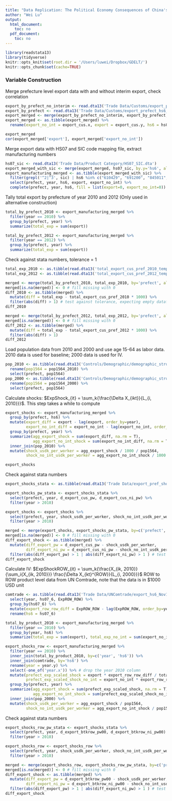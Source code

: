 ```yaml
---
title: "Data Replication: The Political Economy Consequences of China's Export Slowdown"
author: "Wei Lu"
output:
  html_document:
    toc: no
  pdf_document:
    toc: no
---
```


```r
library(readstata13)
library(tidyverse)
knitr::opts_knit$set(root.dir = '/Users/luwei/Dropbox/GDELT/')
knitr::opts_chunk$set(cache=TRUE)
```

### Variable Construction

Merge prefecture level export data with and without interim export, check correlation

```r
export_by_prefect_no_interim <- read.dta13('Trade Data/Customs/export_prefect_hs6_1015_noint.dta')
export_by_prefect <- read.dta13('Trade Data/Customs/export_prefect_hs6_1015.dta')
export_merged <- merge(export_by_prefect_no_interim, export_by_prefect, by=c('nbs_prefect', 'hs07_6', 'year'))
export_merged <- as.tibble(export_merged) %>%
  rename(export_no_int = export_cus.x, export = export_cus.y, hs6 = hs07_6, prefect = nbs_prefect)

export_merged
cor(export_merged['export'], export_merged['export_no_int'])
```

Merge export data with HS07 and SIC code mapping file, extract manufacturing numbers

```r
hs07_sic <- read.dta13('Trade Data/Product Category/HS07_SIC.dta')
export_merged_with_sic <- merge(export_merged, hs07_sic, by.y='hs6', all.x=T)
export_manufacturing_merged <- as.tibble(export_merged_with_sic) %>%
  filter(grepl('^2|^3', sic) | hs6 %in% c("610429", "691200", "845011", "902790")) %>%
  select(prefect, year, hs6, export, export_no_int) %>%
  complete(prefect, year, hs6, fill = list(export=0, export_no_int=0))
```

Tally total export by prefecture of year 2010 and 2012 (Only used in alternative construction)

```r
total_by_prefect_2010 <- export_manufacturing_merged %>%
  filter(year == 2010) %>%
  group_by(prefect, year) %>%
  summarize(total_exp = sum(export))

total_by_prefect_2012 <- export_manufacturing_merged %>%
  filter(year == 2012) %>%
  group_by(prefect, year) %>%
  summarize(total_exp = sum(export))
```

Check against stata numbers, tolerance = 1

```r
total_exp_2010 <- as.tibble(read.dta13('total_export_cus_pref_2010_temp.dta'))
total_exp_2012 <- as.tibble(read.dta13('total_export_cus_pref_2012_temp.dta'))

merged <- merge(total_by_prefect_2010, total_exp_2010, by='prefect', all=T)
merged[is.na(merged)] <- 0 # fill missing with 0
diff_2010 <- as.tibble(merged) %>%
  mutate(diff = total_exp - total_export_cus_pref_2010 * 1000) %>%
  filter(abs(diff) > 1) # test against tolerance, expecting empty dataframe
diff_2010

merged <- merge(total_by_prefect_2012, total_exp_2012, by='prefect', all=T)
merged[is.na(merged)] <- 0 # fill missing with 0
diff_2012 <- as.tibble(merged) %>%
  mutate(diff = total_exp - total_export_cus_pref_2012 * 1000) %>%
  filter(abs(diff) > 1)
diff_2012
```

Load population data from 2010 and 2000 and use age 15-64 as labor data.
2010 data is used for baseline; 2000 data is used for IV.

```r
pop_2010 <- as.tibble(read.dta13('Controls/Demographic/demographic_structure_2010_Nov17.dta')) %>%
  rename(pop1564 = pop1564_2010) %>%
  select(prefect, pop1564)
pop_2000 <- as.tibble(read.dta13('Controls/Demographic/demographic_structure_2000_Nov17.dta')) %>%
  rename(pop1564 = pop1564_2000) %>%
  select(prefect, pop1564)
```

Calculate shocks: $ExpShock_{it} = \sum_k{\frac{\Delta X_{ikt}}{L_{i, 2010}}}$. This step takes a while to compute

```r
export_shocks <- export_manufacturing_merged %>%
  group_by(prefect, hs6) %>%
  mutate(export_diff = export - lag(export, order_by=year),
         export_no_int_diff = export_no_int - lag(export_no_int, order_by=year)) %>%
  group_by(prefect, year) %>%
  summarize(agg_export_shock = sum(export_diff, na.rm = T),
            agg_export_no_int_shock = sum(export_no_int_diff, na.rm = T)) %>%
  inner_join(pop_2010) %>%
  mutate(shock_usdk_per_worker = agg_export_shock / 1000 / pop1564,
         shock_no_int_usdk_per_worker = agg_export_no_int_shock / 1000 / pop1564)

export_shocks
```

Check against stata numbers

```r
export_shocks_stata <- as.tibble(read.dta13('Trade Data/export_pref_shock_Nov17.dta'))

export_shocks_pw_stata <- export_shocks_stata %>%
  select(prefect, year, d_export_cus_pw, d_export_cus_ni_pw) %>%
  filter(year > 2010)

export_shocks <- export_shocks %>%
  select(prefect, year, shock_usdk_per_worker, shock_no_int_usdk_per_worker)  %>%
  filter(year > 2010)

merged <- merge(export_shocks, export_shocks_pw_stata, by=c('prefect', 'year'), all=T)
merged[is.na(merged)] <- 0 # fill missing with 0
diff_export_shock <- as.tibble(merged) %>%
  mutate(diff_export_pw = d_export_cus_pw - shock_usdk_per_worker,
         diff_export_ni_pw = d_export_cus_ni_pw - shock_no_int_usdk_per_worker) %>%
  filter(abs(diff_export_pw) > 1 | abs(diff_export_ni_pw) > 1 ) # test against tolerance, expecting empty dataframe
diff_export_shock
```

Calculate IV: $ExpShockROW_{it} = \sum_k{\frac{X_{ik, 2010}}{\sum_i{X_{ik, 2010}}} \frac{\Delta X_{kt}^{ROW}}{L_{i, 2000}}}$
ROW to ROW product level data from UN Comtrade, note that the data is in \$1000 USD unit

```r
comtrade <- as.tibble(read.dta13('Trade Data/UNComtrade/export_hs6_Nov17.dta')) %>%
  select(year, hs07_6, ExpROW_ROW) %>%
  group_by(hs07_6) %>%
  mutate(export_row_row_diff = ExpROW_ROW - lag(ExpROW_ROW, order_by=year)) %>%
  rename(hs6 = hs07_6)

total_by_product_2010 <- export_manufacturing_merged %>%
  filter(year == 2010) %>%
  group_by(year, hs6) %>%
  summarize(total_exp = sum(export), total_exp_no_int = sum(export_no_int))

export_shocks_row <- export_manufacturing_merged %>%
  filter(year == 2010) %>%
  inner_join(total_by_product_2010, by=c('year', 'hs6')) %>%
  inner_join(comtrade, by='hs6') %>%
  rename(year = year.y) %>%
  select(-one_of('year.x')) %>% # drop the year 2010 column
  mutate(prefect_exp_scaled_shock = export * export_row_row_diff / total_exp,
         prefect_exp_scaled_shock_no_int = export_no_int * export_row_row_diff / total_exp_no_int) %>%
  group_by(prefect, year) %>%
  summarize(agg_export_shock = sum(prefect_exp_scaled_shock, na.rm = T),
            agg_export_no_int_shock = sum(prefect_exp_scaled_shock_no_int, na.rm = T)) %>%
  inner_join(pop_2000) %>%
  mutate(shock_usdk_per_worker = agg_export_shock / pop1564,
         shock_no_int_usdk_per_worker = agg_export_no_int_shock / pop1564)
```

Check against stata numbers

```r
export_shocks_row_pw_stata <- export_shocks_stata %>%
  select(prefect, year, d_export_btkrow_pw00, d_export_btkrow_ni_pw00) %>%
  filter(year > 2010)

export_shocks_row <- export_shocks_row %>%
  select(prefect, year, shock_usdk_per_worker, shock_no_int_usdk_per_worker)  %>%
  filter(year > 2010)

merged <- merge(export_shocks_row, export_shocks_row_pw_stata, by=c('prefect', 'year'), all=T)
merged[is.na(merged)] <- 0 # fill missing with 0
diff_export_shock <- as.tibble(merged) %>%
  mutate(diff_export_pw = d_export_btkrow_pw00 - shock_usdk_per_worker,
         diff_export_ni_pw = d_export_btkrow_ni_pw00 - shock_no_int_usdk_per_worker) %>%
  filter(abs(diff_export_pw) > 1 | abs(diff_export_ni_pw) > 1 ) # test against tolerance, expecting empty dataframe
diff_export_shock
```

